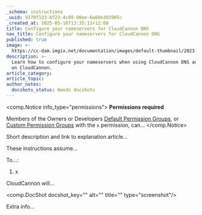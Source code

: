 ```yaml
---
_schema: instructions
_uuid: 9370f133-bf23-4c89-98ee-6a60e303905c
_created_at: 2025-05-16T13:35:11+12:00
title: Configure your nameservers for CloudCannon DNS
nav_title: Configure your nameservers for CloudCannon DNS
published: true
image: >-
  https://cc-dam.imgix.net/documentation/images/default-thumbnail/2023-Q4/CloudCannon-Documentation-Thumbnail.png
description: >-
  Learn how to configure your nameservers when using CloudCannon DNS and hosting
  on CloudCannon.
article_category:
article_topic:
author_notes:
  docshots_status: Needs docshots
---
```

<comp.Notice info_type="permissions">
  **Permissions required**

  Members of the Owners or Developers [Default Permission Groups](/documentation/articles/what-are-default-permission-groups/), or [Custom Permission Groups](/documentation/articles/what-are-custom-permission-groups/) with the `x` permission, can...
</comp.Notice>

Short description and link to explanation article...

These instructions assume...

To...:

1. x

CloudCannon will...

<comp.DocShot docshot_key="" alt="" title="" type="screenshot"/>

Extra info...
